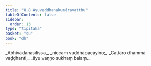 ```yaml
---
title: "8.8 Āyuvaḍḍhanakumāravatthu"
tableOfContents: false
sidebar:
  order: 13
type: "tipitaka"
basket: "su"
book: "dh"
---
```



<DynamicBreadcrumb />

<Division number="109" book="dh">

<Paragraph number="117" type="verses" book="dh">
_Abhivādanasīlissa,_  
_niccaṃ vuḍḍhāpacāyino;_  
_Cattāro dhammā vaḍḍhanti,_  
_āyu vaṇṇo sukhaṃ balaṃ._
</Paragraph>
</Division>